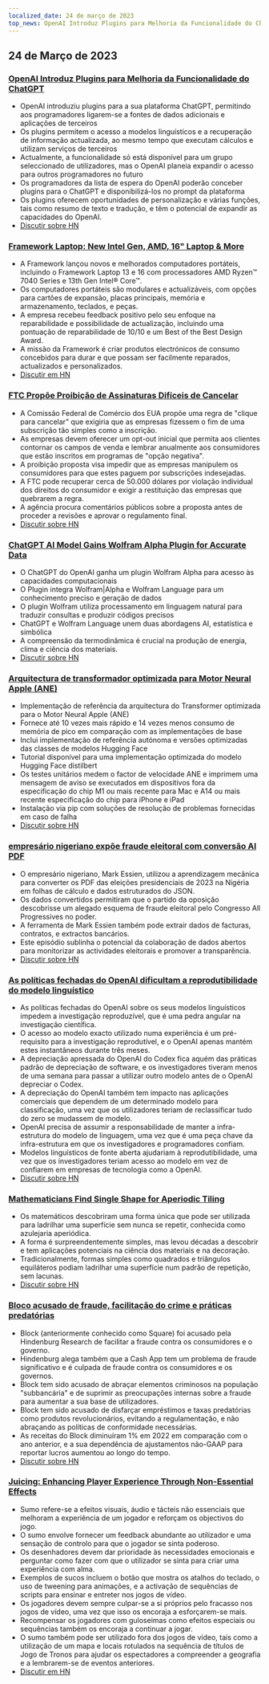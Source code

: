 ```yaml
---
localized_date: 24 de março de 2023
top_news: OpenAI Introduz Plugins para Melhoria da Funcionalidade do ChatGPT
---
```










<CallToAction />

<Steps>

## 24 de Março de 2023

### [OpenAI Introduz Plugins para Melhoria da Funcionalidade do ChatGPT](https://openai.com/blog/chatgpt-plugins)

- OpenAI introduziu plugins para a sua plataforma ChatGPT, permitindo aos programadores ligarem-se a fontes de dados adicionais e aplicações de terceiros
- Os plugins permitem o acesso a modelos linguísticos e a recuperação de informação actualizada, ao mesmo tempo que executam cálculos e utilizam serviços de terceiros
- Actualmente, a funcionalidade só está disponível para um grupo seleccionado de utilizadores, mas o OpenAI planeia expandir o acesso para outros programadores no futuro
- Os programadores da lista de espera do OpenAI poderão conceber plugins para o ChatGPT e disponibilizá-los no prompt da plataforma
- Os plugins oferecem oportunidades de personalização e várias funções, tais como resumo de texto e tradução, e têm o potencial de expandir as capacidades do OpenAI.
- [Discutir sobre HN](http://news.ycombinator.com/item?id=35277677)

### [Framework Laptop: New Intel Gen, AMD, 16" Laptop & More](https://frame.work/)

- A Framework lançou novos e melhorados computadores portáteis, incluindo o Framework Laptop 13 e 16 com processadores AMD Ryzen™ 7040 Series e 13th Gen Intel® Core™.
- Os computadores portáteis são modulares e actualizáveis, com opções para cartões de expansão, placas principais, memória e armazenamento, teclados, e peças.
- A empresa recebeu feedback positivo pelo seu enfoque na reparabilidade e possibilidade de actualização, incluindo uma pontuação de reparabilidade de 10/10 e um Best of the Best Design Award.
- A missão da Framework é criar produtos electrónicos de consumo concebidos para durar e que possam ser facilmente reparados, actualizados e personalizados.
- [Discutir em HN](http://news.ycombinator.com/item?id=35277660)

### [FTC Propõe Proibição de Assinaturas Difíceis de Cancelar](https://www.theverge.com/2023/3/23/23652373/ftc-click-to-cancel-subscription-service-dark-patterns-ban)

- A Comissão Federal de Comércio dos EUA propõe uma regra de "clique para cancelar" que exigiria que as empresas fizessem o fim de uma subscrição tão simples como a inscrição.
- As empresas devem oferecer um opt-out inicial que permita aos clientes contornar os campos de venda e lembrar anualmente aos consumidores que estão inscritos em programas de "opção negativa".
- A proibição proposta visa impedir que as empresas manipulem os consumidores para que estes paguem por subscrições indesejadas.
- A FTC pode recuperar cerca de 50.000 dólares por violação individual dos direitos do consumidor e exigir a restituição das empresas que quebrarem a regra.
- A agência procura comentários públicos sobre a proposta antes de proceder a revisões e aprovar o regulamento final.
- [Discutir sobre HN](http://news.ycombinator.com/item?id=35274519)

### [ChatGPT AI Model Gains Wolfram Alpha Plugin for Accurate Data](https://writings.stephenwolfram.com/2023/03/chatgpt-gets-its-wolfram-superpowers/)

- O ChatGPT do OpenAI ganha um plugin Wolfram Alpha para acesso às capacidades computacionais
- O Plugin integra Wolfram|Alpha e Wolfram Language para um conhecimento preciso e geração de dados
- O plugin Wolfram utiliza processamento em linguagem natural para traduzir consultas e produzir códigos precisos
- ChatGPT e Wolfram Language unem duas abordagens AI, estatística e simbólica
- A compreensão da termodinâmica é crucial na produção de energia, clima e ciência dos materiais.
- [Discutir sobre HN](http://news.ycombinator.com/item?id=35277925)

### [Arquitectura de transformador optimizada para Motor Neural Apple (ANE)](https://github.com/apple/ml-ane-transformers)

- Implementação de referência da arquitectura do Transformer optimizada para o Motor Neural Apple (ANE)
- Fornece até 10 vezes mais rápido e 14 vezes menos consumo de memória de pico em comparação com as implementações de base
- Inclui implementação de referência autónoma e versões optimizadas das classes de modelos Hugging Face
- Tutorial disponível para uma implementação optimizada do modelo Hugging Face distilbert
- Os testes unitários medem o factor de velocidade ANE e imprimem uma mensagem de aviso se executados em dispositivos fora da especificação do chip M1 ou mais recente para Mac e A14 ou mais recente especificação do chip para iPhone e iPad
- Instalação via pip com soluções de resolução de problemas fornecidas em caso de falha
- [Discutir sobre HN](http://news.ycombinator.com/item?id=35282325)

### [empresário nigeriano expõe fraude eleitoral com conversão AI PDF](https://markessien.com/posts/drama_of_transcription/)

- O empresário nigeriano, Mark Essien, utilizou a aprendizagem mecânica para converter os PDF das eleições presidenciais de 2023 na Nigéria em folhas de cálculo e dados estruturados do JSON.
- Os dados convertidos permitiram que o partido da oposição descobrisse um alegado esquema de fraude eleitoral pelo Congresso All Progressives no poder.
- A ferramenta de Mark Essien também pode extrair dados de facturas, contratos, e extractos bancários.
- Este episódio sublinha o potencial da colaboração de dados abertos para monitorizar as actividades eleitorais e promover a transparência.
- [Discutir sobre HN](http://news.ycombinator.com/item?id=35272227)

### [As políticas fechadas do OpenAI dificultam a reprodutibilidade do modelo linguístico](https://aisnakeoil.substack.com/p/openais-policies-hinder-reproducible)

- As políticas fechadas do OpenAI sobre os seus modelos linguísticos impedem a investigação reproduzível, que é uma pedra angular na investigação científica.
- O acesso ao modelo exacto utilizado numa experiência é um pré-requisito para a investigação reprodutível, e o OpenAI apenas mantém estes instantâneos durante três meses.
- A depreciação apressada do OpenAI do Codex fica aquém das práticas padrão de depreciação de software, e os investigadores tiveram menos de uma semana para passar a utilizar outro modelo antes de o OpenAI depreciar o Codex.
- A depreciação do OpenAI também tem impacto nas aplicações comerciais que dependem de um determinado modelo para classificação, uma vez que os utilizadores teriam de reclassificar tudo do zero se mudassem de modelo.
- OpenAI precisa de assumir a responsabilidade de manter a infra-estrutura do modelo de linguagem, uma vez que é uma peça chave da infra-estrutura em que os investigadores e programadores confiam.
- Modelos linguísticos de fonte aberta ajudariam à reprodutibilidade, uma vez que os investigadores teriam acesso ao modelo em vez de confiarem em empresas de tecnologia como a OpenAI.
- [Discutir sobre HN](http://news.ycombinator.com/item?id=35269304)

### [Mathematicians Find Single Shape for Aperiodic Tiling](https://www.newscientist.com/article/2365363-mathematicians-discover-shape-that-can-tile-a-wall-and-never-repeat/)

- Os matemáticos descobriram uma forma única que pode ser utilizada para ladrilhar uma superfície sem nunca se repetir, conhecida como azulejaria aperiódica.
- A forma é surpreendentemente simples, mas levou décadas a descobrir e tem aplicações potenciais na ciência dos materiais e na decoração.
- Tradicionalmente, formas simples como quadrados e triângulos equiláteros podiam ladrilhar uma superfície num padrão de repetição, sem lacunas.
- [Discutir sobre HN](http://news.ycombinator.com/item?id=35273707)

### [Bloco acusado de fraude, facilitação do crime e práticas predatórias](https://hindenburgresearch.com/block/)

- Block (anteriormente conhecido como Square) foi acusado pela Hindenburg Research de facilitar a fraude contra os consumidores e o governo.
- Hindenburg alega também que a Cash App tem um problema de fraude significativo e é culpada de fraude contra os consumidores e os governos.
- Block tem sido acusado de abraçar elementos criminosos na população "subbancária" e de suprimir as preocupações internas sobre a fraude para aumentar a sua base de utilizadores.
- Block tem sido acusado de disfarçar empréstimos e taxas predatórias como produtos revolucionários, evitando a regulamentação, e não abraçando as políticas de conformidade necessárias.
- As receitas do Block diminuíram 1% em 2022 em comparação com o ano anterior, e a sua dependência de ajustamentos não-GAAP para reportar lucros aumentou ao longo do tempo.
- [Discutir sobre HN](http://news.ycombinator.com/item?id=35273782)

### [Juicing: Enhancing Player Experience Through Non-Essential Effects](https://garden.bradwoods.io/notes/design/juice)

- Sumo refere-se a efeitos visuais, áudio e tácteis não essenciais que melhoram a experiência de um jogador e reforçam os objectivos do jogo.
- O sumo envolve fornecer um feedback abundante ao utilizador e uma sensação de controlo para que o jogador se sinta poderoso.
- Os desenhadores devem dar prioridade às necessidades emocionais e perguntar como fazer com que o utilizador se sinta para criar uma experiência com alma.
- Exemplos de sucos incluem o botão que mostra os atalhos do teclado, o uso de tweening para animações, e a activação de sequências de scripts para ensinar e entreter nos jogos de vídeo.
- Os jogadores devem sempre culpar-se a si próprios pelo fracasso nos jogos de vídeo, uma vez que isso os encoraja a esforçarem-se mais.
- Recompensar os jogadores com guloseimas como efeitos especiais ou sequências também os encoraja a continuar a jogar.
- O sumo também pode ser utilizado fora dos jogos de vídeo, tais como a utilização de um mapa e locais rotulados na sequência de títulos de Jogo de Tronos para ajudar os espectadores a compreender a geografia e a lembrarem-se de eventos anteriores.
- [Discutir em HN](http://news.ycombinator.com/item?id=35273139)

</Steps>
